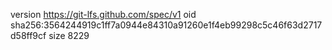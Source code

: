 version https://git-lfs.github.com/spec/v1
oid sha256:3564244919c1ff7a0944e84310a91260e1f4eb99298c5c46f63d2717d58ff9cf
size 8229
